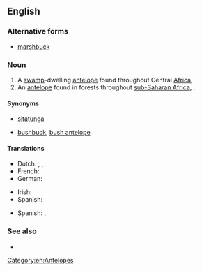 ==English==

===Alternative forms===
* [[marshbuck]]

===Noun===
{{en-noun|head=[[marsh]] [[buck]]}}

# A [[swamp]]-dwelling [[antelope]] found throughout Central [[Africa]], {{taxlink|Tragelaphus spekii|species}}
# An [[antelope]] found in forests throughout [[sub-Saharan Africa]], {{taxlink|Tragelaphus scriptus|species}}.

====Synonyms====
* {{sense|Tragelaphus spekii}} [[sitatunga]]
* {{sense|Tragelaphus scriptus}} [[bushbuck]], [[bush antelope]]

====Translations====
{{trans-top|''Tragelaphus spekii''}}
* Dutch: {{t|nl|moerasantilope}}, {{t|nl|langhoefantilope}}, {{t|nl|sitatoenga}}
* French: {{t+|fr|sitatunga}}
* German: {{t|de|Sumpfantilope}}
{{trans-mid}}
* Irish: {{t|ga|siteatunga|m}}
* Spanish: {{t|es|sitatunga|m}}
{{trans-bottom}}
{{trans-top|''Tragelaphus scriptus''}}
* Spanish: {{t|es|antílope jeroglífico|m}}, {{t|es|bosbok|m}}
{{trans-mid}}
{{trans-bottom}}

===See also===
* {{pedialite}}

[[Category:en:Antelopes]]
